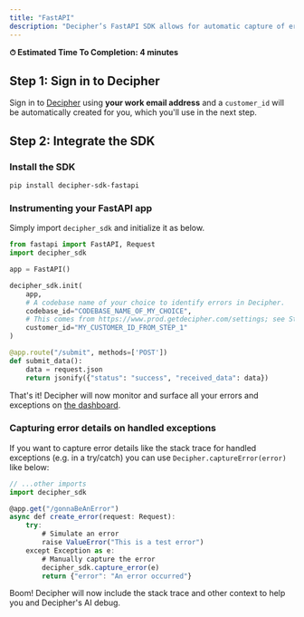 ```yaml
---
title: "FastAPI"
description: "Decipher’s FastAPI SDK allows for automatic capture of errors including helpful details like logs, local variables, and raw payload data."
---
```


<Note> **⏱ Estimated Time To Completion: 4 minutes**</Note>

## Step 1: Sign in to Decipher

Sign in to [Decipher](https://prod.getdecipher.com) using **your work email address** and a `customer_id` will be automatically created for you, which you'll use in the next step.

## Step 2: Integrate the SDK

### Install the SDK

```shell Terminal
pip install decipher-sdk-fastapi
```

### Instrumenting your FastAPI app

Simply import `decipher_sdk` and initialize it as below.

```python app.py
from fastapi import FastAPI, Request
import decipher_sdk

app = FastAPI()

decipher_sdk.init(
    app,
    # A codebase name of your choice to identify errors in Decipher.
    codebase_id="CODEBASE_NAME_OF_MY_CHOICE",
    # This comes from https://www.prod.getdecipher.com/settings; see Step 1.
    customer_id="MY_CUSTOMER_ID_FROM_STEP_1"
)

@app.route("/submit", methods=['POST'])
def submit_data():
    data = request.json
    return jsonify({"status": "success", "received_data": data})

```

That's it! Decipher will now monitor and surface all your errors and exceptions on [the dashboard](https://www.prod.getdecipher.com).

### Capturing error details on handled exceptions

If you want to capture error details like the stack trace for handled exceptions (e.g. in a try/catch) you can use `Decipher.captureError(error)` like below:

```typescript app.ts
// ...other imports
import decipher_sdk

@app.get("/gonnaBeAnError")
async def create_error(request: Request):
    try:
        # Simulate an error
        raise ValueError("This is a test error")
    except Exception as e:
        # Manually capture the error
        decipher_sdk.capture_error(e)
        return {"error": "An error occurred"}

```

Boom! Decipher will now include the stack trace and other context to help you and Decipher's AI debug.